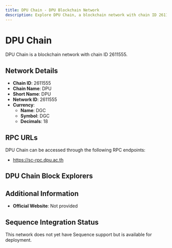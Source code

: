 ```yaml
--- 
title: DPU Chain - DPU Blockchain Network
description: Explore DPU Chain, a blockchain network with chain ID 2611555. Learn about its native currency, DGC, and how to interact with the network.
---
```


# DPU Chain

DPU Chain is a blockchain network with chain ID 2611555.

## Network Details

- **Chain ID**: 2611555
- **Chain Name**: DPU
- **Short Name**: DPU
- **Network ID**: 2611555
- **Currency**: 
  - **Name**: DGC
  - **Symbol**: DGC
  - **Decimals**: 18

## RPC URLs

DPU Chain can be accessed through the following RPC endpoints:

- https://sc-rpc.dpu.ac.th

## DPU Chain Block Explorers



## Additional Information

- **Official Website**: Not provided

## Sequence Integration Status

This network does not yet have Sequence support but is available for deployment.
